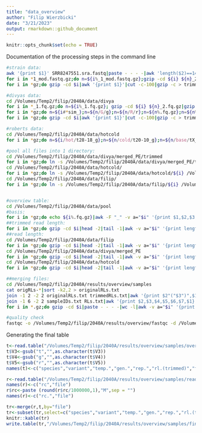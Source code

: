 ```yaml
---
title: "data_overview"
author: "Filip Wierzbicki"
date: "3/21/2023"
output: rmarkdown::github_document
---
```


```r
knitr::opts_chunk$set(echo = TRUE)
```

Documentation of the processing steps in the command line
```bash
#strain data:
awk '{print $1}' SRR8247551.sra.fastq|paste - - - -|awk 'length($2)==140'|tr "\t" "\n"|gzip -c > wXD1.fq.gz #this dataset has mixed length, keep only 140nt reads
for i in *1_mod.fastq.gz;do n=${i%_1_mod.fastq.gz};gzip -cd ${i} ${n}_2_mod.fastq.gz|gzip -c > ../${n}.fq.gz;done #merging PE data into 1 file
for i in *gz;do gzip -cd $i|awk '{print $1}'|cut -c-100|gzip -c > trimmed/${i};done #trims the fastq file to 100bp

#divyas data:
cd /Volumes/Temp2/filip/2040A/data/divya
for i in *_1.fq.gz;do n=${i%_1.fq.gz}; gzip -cd ${i} ${n}_2.fq.gz|gzip -c > merged_PE/${n}.fq.gz ;done #merging PE data into 1 file
for i in *gz;do n=${i#*sim_};n=${n/G/g};n=${n/R/r};n=${n%.fq.gz};n=${n%_*};n=${n/naive/r1g0};r=${n%g*};g=${n#*g};mv $i Dsim_M_t25_g${g}_${r}.fq.gz;done #renaming files
for i in *gz;do gzip -cd $i|awk '{print $1}'|cut -c-100|gzip -c > trimmed/${i};done #trims the fastq file to 100bp

#roberts data:
cd /Volumes/Temp2/filip/2040A/data/hotcold
for i in *gz;do n=${i/hot/t28-18_g};n=${n/cold/t20-10_g};n=${n/base/tX_g0};mv $i Dsim_S_${n};done #renaming files

#pool all files into 1 directory:
cd /Volumes/Temp2/filip/2040A/data/divya/merged_PE/trimmed
for i in *gz;do ln -s /Volumes/Temp2/filip/2040A/data/divya/merged_PE/trimmed/${i} /Volumes/Temp2/filip/2040A/data/pool/${i};done
cd /Volumes/Temp2/filip/2040A/data/hotcold/
for i in *gz;do ln -s /Volumes/Temp2/filip/2040A/data/hotcold/${i} /Volumes/Temp2/filip/2040A/data/pool/${i};done
cd /Volumes/Temp2/filip/2040A/data/filip/
for i in *gz;do ln -s /Volumes/Temp2/filip/2040A/data/filip/${i} /Volumes/Temp2/filip/2040A/data/pool/${i};done


#overview table:
cd /Volumes/Temp2/filip/2040A/data/pool
#basis:
for i in *gz;do echo ${i%.fq.gz}|awk -F "_" -v a="$i" '{print $1,$2,$3,$4,$5,a}';done|sort -k6,6 > /Volumes/Temp2/filip/2040A/results/overview/samples/sampleIDs.txt 
##trimmed read length:
for i in *gz;do gzip -cd $i|head -2|tail -1|awk -v a="$i" '{print length($1),a}';done|sort -k2,2 > /Volumes/Temp2/filip/2040A/results/overview/samples/trimmedRLs.txt
##read length:
cd /Volumes/Temp2/filip/2040A/data/filip
for i in *gz;do gzip -cd $i|head -2|tail -1|awk -v a="$i" '{print length($1),a}';done > /Volumes/Temp2/filip/2040A/results/overview/samples/origRLs-filip.txt
cd /Volumes/Temp2/filip/2040A/data/divya/merged_PE
for i in *gz;do gzip -cd $i|head -2|tail -1|awk -v a="$i" '{print length($1),a}';done > /Volumes/Temp2/filip/2040A/results/overview/samples/origRLs-divya.txt
cd /Volumes/Temp2/filip/2040A/data/hotcold
for i in *gz;do gzip -cd $i|head -2|tail -1|awk -v a="$i" '{print length($1),a}';done > /Volumes/Temp2/filip/2040A/results/overview/samples/origRLs-robert.txt #required manual editing based on table S1 from  https://doi.org/10.1093/molbev/msac141 since data is trimmed already

##merging files:
cd /Volumes/Temp2/filip/2040A/results/overview/samples
cat origRLs-*|sort -k2,2 > originalRLs.txt
join -1 2 -2 2 originalRLs.txt trimmedRLs.txt|awk '{print $2"("$3")",$1}' > RLs.txt
join -1 6 -2 2 sampleIDs.txt RLs.txt|awk '{print $2,$3,$4,$5,$6,$7,$1}' > overview.forR
for i in *.gz;do gzip -cd $i|paste - - - -|wc -l|awk -v a="$i" '{print $1,a}';done > /Volumes/Temp2/filip/2040A/results/overview/samples/readcounts.txt

#quality check
fastqc -o /Volumes/Temp2/filip/2040A/results/overview/fastqc -d /Volumes/Temp2/filip/2040A/results/overview/fastqc/temp -t 10 Dmel_M_t25_g34_r1.fq.gz Dmel_M_t25_g34_r2.fq.gz Dmel_S_t25_g34_r1.fq.gz Dmel_S_t25_g34_r2.fq.gz Dsim_M_t25_g0_r1.fq.gz Dsim_M_t25_g10_r2.fq.gz Dsim_M_t25_g10_r3.fq.gz Dsim_M_t25_g10_r4.fq.gz Dsim_M_t25_g1_r2.fq.gz Dsim_M_t25_g1_r3.fq.gz Dsim_M_t25_g1_r4.fq.gz Dsim_M_t25_g20_r2.fq.gz Dsim_M_t25_g20_r3.fq.gz Dsim_M_t25_g20_r4.fq.gz Dsim_M_t25_g34_r2.fq.gz Dsim_M_t25_g34_r3.fq.gz Dsim_M_t25_g34_r4.fq.gz Dsim_M_t25_g40_r2.fq.gz Dsim_M_t25_g40_r3.fq.gz Dsim_M_t25_g40_r4.fq.gz Dsim_M_t25_g48_r2.fq.gz Dsim_M_t25_g48_r3.fq.gz Dsim_M_t25_g48_r4.fq.gz Dsim_M_t25_g63_r2.fq.gz Dsim_M_t25_g63_r3.fq.gz Dsim_M_t25_g63_r4.fq.gz Dsim_S_t20-10_g100_r1.fq.gz Dsim_S_t20-10_g100_r3.fq.gz Dsim_S_t20-10_g100_r5.fq.gz Dsim_S_t20-10_g10_r1.fq.gz Dsim_S_t20-10_g10_r3.fq.gz Dsim_S_t20-10_g10_r5.fq.gz Dsim_S_t20-10_g20_r1.fq.gz Dsim_S_t20-10_g20_r3.fq.gz Dsim_S_t20-10_g20_r5.fq.gz Dsim_S_t20-10_g30_r1.fq.gz Dsim_S_t20-10_g30_r3.fq.gz Dsim_S_t20-10_g30_r5.fq.gz Dsim_S_t20-10_g40_r1.fq.gz Dsim_S_t20-10_g40_r3.fq.gz Dsim_S_t20-10_g40_r5.fq.gz Dsim_S_t20-10_g50_r1.fq.gz Dsim_S_t20-10_g50_r3.fq.gz Dsim_S_t20-10_g50_r5.fq.gz Dsim_S_t20-10_g60_r1.fq.gz Dsim_S_t20-10_g60_r3.fq.gz Dsim_S_t20-10_g60_r5.fq.gz Dsim_S_t20-10_g70_r1.fq.gz Dsim_S_t20-10_g70_r3.fq.gz Dsim_S_t20-10_g70_r5.fq.gz Dsim_S_t20-10_g80_r1.fq.gz Dsim_S_t20-10_g80_r3.fq.gz Dsim_S_t20-10_g80_r5.fq.gz Dsim_S_t20-10_g90_r1.fq.gz Dsim_S_t20-10_g90_r3.fq.gz Dsim_S_t20-10_g90_r5.fq.gz Dsim_S_t28-18_g10_r1.fq.gz Dsim_S_t28-18_g10_r3.fq.gz Dsim_S_t28-18_g10_r5.fq.gz Dsim_S_t28-18_g20_r1.fq.gz Dsim_S_t28-18_g20_r3.fq.gz Dsim_S_t28-18_g20_r5.fq.gz Dsim_S_t28-18_g30_r1.fq.gz Dsim_S_t28-18_g30_r3.fq.gz Dsim_S_t28-18_g30_r5.fq.gz Dsim_S_t28-18_g40_r1.fq.gz Dsim_S_t28-18_g40_r3.fq.gz Dsim_S_t28-18_g40_r5.fq.gz Dsim_S_t28-18_g50_r1.fq.gz Dsim_S_t28-18_g50_r3.fq.gz Dsim_S_t28-18_g50_r5.fq.gz Dsim_S_t28-18_g60_r1.fq.gz Dsim_S_t28-18_g60_r3.fq.gz Dsim_S_t28-18_g60_r5.fq.gz Dsim_S_tX_g0_r1.fq.gz Dsim_S_tX_g0_r3.fq.gz Dsim_S_tX_g0_r5.fq.gz


```

Generating the final table
```r

t<-read.table("/Volumes/Temp2/filip/2040A/results/overview/samples/overview.forR")
t$V3<-gsub("t","",as.character(t$V3))
t$V4<-gsub("g","",as.character(t$V4))
t$V5<-gsub("r","",as.character(t$V5))
names(t)<-c("species","variant","temp.","gen.","rep.","rl.(trimmed)","file")

r<-read.table("/Volumes/Temp2/filip/2040A/results/overview/samples/readcounts.txt")
names(r)<-c("rc","file")
r$rc<-paste (round(r$rc/1000000,1),"M",sep = "")
names(r)<-c("rc.","file")

tr<-merge(r,t,by="file")
tr<-subset(tr,select=c("species","variant","temp.","gen.","rep.","rl.(trimmed)","rc.","file"))
knitr::kable(tr)
write.table(tr,"/Volumes/Temp2/filip/2040A/results/overview/samples/final-overview.txt",quote=FALSE,sep="\t",row.names = FALSE)


```

